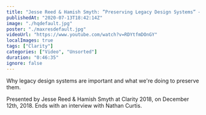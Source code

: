 ```yaml
---
title: "Jesse Reed & Hamish Smyth: ”Preserving Legacy Design Systems” — Clarity 2018"
publishedAt: "2020-07-13T18:42:14Z"
image: "./hqdefault.jpg"
poster: "./maxresdefault.jpg"
videoUrl: "https://www.youtube.com/watch?v=RDYtfmDOnGY"
localImages: true
tags: ["Clarity"]
categories: ["Video", "Unsorted"]
duration: "0:46:35"
ignore: false
---
```


Why legacy design systems are important and what we're doing to preserve them.

Presented by Jesse Reed & Hamish Smyth at Clarity 2018, on December 12th, 2018. Ends with an interview with Nathan Curtis.
